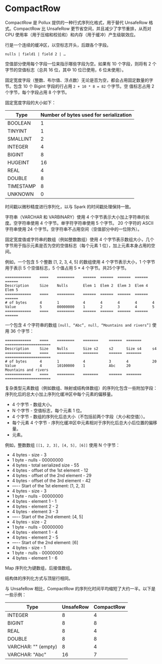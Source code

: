 # CompactRow

CompactRow 是 Pollux 提供的一种行式序列化格式，用于替代 UnsafeRow 格式。CompactRow 比 UnsafeRow 更节省空间，并且减少了字节重排，从而对 CPU 使用率（用于压缩和校验和）和内存（用于缓冲）产生级联效应。

行是一个连续的缓冲区，以空标志开头，后跟各个字段。

```text
nulls | field1 | field 2 | …
```

空值部分使用每个字段一位来指示哪些字段为空。如果有 10 个字段，则将有 2 个字节的空值标志（总共 16 位，其中 10 位已使用，6 位未使用）。

固定宽度字段（整数、布尔值、浮点数）无论是否为空，都会占用固定数量的字节。包含 10 个 Bigint 字段的行占用 `2 + 10 * 8 = 82` 个字节。空
值标志占用 2 个字节，每个字段占用 8 个字节。

固定宽度字段的大小如下：

| Type        | Number of bytes used for serialization |
|-------------|----------------------------------------|
| BOOLEAN     | 1                                      |
| TINYINT     | 1                                      |
| SMALLINT    | 2                                      |
| INTEGER     | 4                                      |
| BIGINT      | 8                                      |
| HUGEINT     | 16                                     |
| REAL        | 4                                      |
| DOUBLE      | 8                                      |
| TIMESTAMP   | 8                                      |
| UNKNOWN     | 0                                      |


时间戳以微秒精度进行序列化，以与 Spark 的时间戳处理保持一致。

字符串（VARCHAR 和 VARBINARY）使用 4 个字节表示大小加上字符串的长度。空字符串使用 4 个字节。单字符字符串使用 5 个字节。
20 个字符的 ASCII 字符串使用 24 个字节。空字符串不占用空间（空值部分中的一位除外）。

固定宽度值或字符串的数组（例如整数数组）使用 4 个字节表示数组大小，几个字节用于指示元素是否为空的空值标志（每个元素 1 位），加上元素本身占用的空间。

例如，一个包含 5 个整数 [1, 2, 3, 4, 5] 的数组使用 4 个字节表示大小，1 个字节用于表示 5 个空值标志，5 个值占用 5 * 4 个字节。共25个字节。

```text
============    ====    ========    ======  ======  ======  ======  ======
Description     Size    Nulls       Elem 1  Elem 2  Elem 3  Elem 4  Elem 5
============    ====    ========    ======  ======  ======  ======  ======
# of bytes      4       1           4       4       4       4       4
Value           5       00000000    1       2       3       4       5
============    ====    ========    ======  ======  ======  ======  ======
```
一个包含 4 个字符串的数组 `[null, “Abc”, null, “Mountains and rivers”]` 使用 36 个字节：

```text
============    ====    ========    =======     ======  =======     =====================
Description     Size    Nulls       Size s2     s2      Size s4     s4
============    ====    ========    =======     ======  =======     =====================
# of bytes      4       1           4           3       4           20
Value           4       10100000    1           Abc     20          Mountains and rivers
============    ====    ========    =======     ======  =======     =====================
```

复杂类型元素数组（例如数组、映射或结构体数组）的序列化包含一些附加字段：序列化后的总大小加上序列化缓冲区中每个元素的偏移量。

- 4 个字节 - 数组大小。
- N 个字节 - 空值标志，每个元素 1 位。
- 4 个字节 - 数组的序列化后总大小（不包括前两个字段（大小和空值））。
- 每个元素 4 个字节 - 序列化缓冲区中元素相对于序列化后总大小后位置的偏移量。
- 元素。

例如，整数数组 `[[1, 2, 3], [4, 5], [6]]` 使用 N 个字节：

- 4 bytes - size - 3
- 1 byte - nulls - 00000000
- 4 bytes - total serialized size - 55
- 4 bytes - offset of the 1st element - 12
- 4 bytes - offset of the 2nd element - 29
- 4 bytes - offset of the 3rd element - 42
- —-- Start of the 1st element: [1, 2, 3]
- 4 bytes - size - 3
- 1 byte - nulls - 00000000
- 4 bytes - element 1 - 1
- 4 bytes - element 2 - 2
- 4 bytes - element 3 - 3
- —-- Start of the 2nd element: [4, 5]
- 4 bytes - size - 2
- 1 byte - nulls - 00000000
- 4 bytes - element 1 - 4
- 4 bytes - element 2 - 5
- —-- Start of the 2nd element: [6]
- 4 bytes - size - 1
- 1 byte - nulls - 00000000
- 4 bytes - element 1 - 6

Map 序列化为键数组，后接值数组。

结构体的序列化方式与顶层行相同。

与 UnsafeRow 相比，CompactRow 的序列化时间平均缩短了大约一半。以下是一些示例：

| Type               | UnsafeRow | CompactRow |
|--------------------|-----------|------------|
| INTEGER            | 8         | 4          |
| BIGINT             | 8         | 8          |
| REAL               | 8         | 4          |
| DOUBLE             | 8         | 8          |
| VARCHAR: "" (empty)| 8         | 4          |
| VARCHAR: "Abc"     | 16        | 7          |

